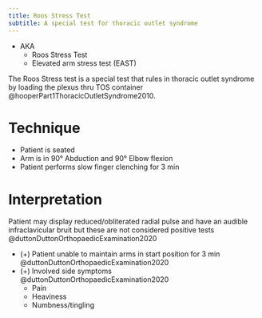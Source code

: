 ```yaml
---
title: Roos Stress Test
subtitle: A special test for thoracic outlet syndrome
---
```


- AKA
    - Roos Stress Test
    - Elevated arm stress test (EAST)

The Roos Stress test is a special test that rules in thoracic outlet syndrome by loading the plexus thru TOS container @hooperPart1ThoracicOutletSyndrome2010.

# Technique

- Patient is seated
- Arm is in 90&deg; Abduction and 90&deg; Elbow flexion
- Patient performs slow finger clenching for 3 min

# Interpretation

:::{.callout-note}
Patient may display reduced/obliterated radial pulse and have an audible infraclavicular bruit but these are not considered positive tests @duttonDuttonOrthopaedicExamination2020
:::


- (+) Patient unable to maintain arms in start position for 3 min @duttonDuttonOrthopaedicExamination2020
- (+) Involved side symptoms @duttonDuttonOrthopaedicExamination2020
    - Pain
    - Heaviness
    - Numbness/tingling
